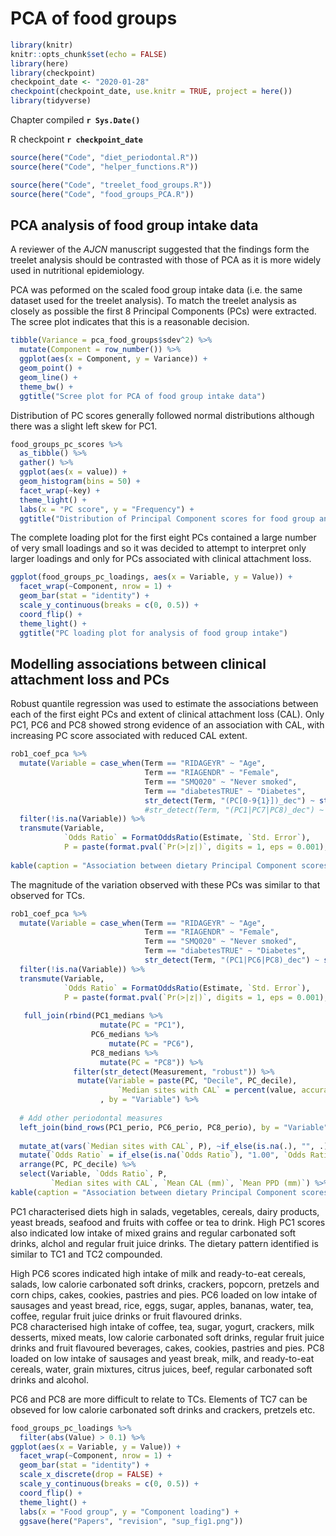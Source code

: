# PCA of food groups {#food-groups-PCA}

```{r setup, include=FALSE}
library(knitr)
knitr::opts_chunk$set(echo = FALSE)
library(here)
library(checkpoint)
checkpoint_date <- "2020-01-28"
checkpoint(checkpoint_date, use.knitr = TRUE, project = here())
library(tidyverse)
```

Chapter compiled **`r Sys.Date()`**

R checkpoint **`r checkpoint_date`**   

```{r prepare-modelling-dataset, include=FALSE}
source(here("Code", "diet_periodontal.R"))
source(here("Code", "helper_functions.R"))
```

```{r treelet-analysis-food-groups-PCA, include = F}
source(here("Code", "treelet_food_groups.R"))
source(here("Code", "food_groups_PCA.R"))
```

## PCA analysis of food group intake data

A reviewer of the _AJCN_ manuscript suggested that the findings form the treelet analysis should be contrasted with those of PCA as it is more widely used in nutritional epidemiology.

PCA was peformed on the scaled food group intake data (i.e. the same dataset used for the treelet analysis). To match the treelet analysis as closely as possible the first 8 Principal Components (PCs) were extracted. The scree plot indicates that this is a reasonable decision.

```{r PCA-scree-plot}
tibble(Variance = pca_food_groups$sdev^2) %>% 
  mutate(Component = row_number()) %>% 
  ggplot(aes(x = Component, y = Variance)) +
  geom_point() +
  geom_line() +
  theme_bw() +
  ggtitle("Scree plot for PCA of food group intake data")
```

Distribution of PC scores generally followed normal distributions although there was a slight left skew for PC1.

```{r PC-score-distributions}
food_groups_pc_scores %>% 
  as_tibble() %>% 
  gather() %>% 
  ggplot(aes(x = value)) +
  geom_histogram(bins = 50) + 
  facet_wrap(~key) +
  theme_light() +
  labs(x = "PC score", y = "Frequency") + 
  ggtitle("Distribution of Principal Component scores for food group analysis")
```

The complete loading plot for the first eight PCs contained a large number of very small loadings and so it was decided to attempt to interpret only larger loadings and only for PCs associated with clinical attachment loss.

```{r PC-loading-plots, fig.height=11, fig.width=7}
ggplot(food_groups_pc_loadings, aes(x = Variable, y = Value)) +
  facet_wrap(~Component, nrow = 1) +
  geom_bar(stat = "identity") + 
  scale_y_continuous(breaks = c(0, 0.5)) +
  coord_flip() + 
  theme_light() +
  ggtitle("PC loading plot for analysis of food group intake")
```


## Modelling associations between clinical attachment loss and PCs

Robust quantile regression was used to estimate the associations between each of the first eight PCs and extent of clinical attachment loss (CAL). Only PC1, PC6 and PC8 showed strong evidence of an association with CAL, with increasing PC score associated with reduced CAL extent.


```{r robust-coefficients-pca}
rob1_coef_pca %>% 
  mutate(Variable = case_when(Term == "RIDAGEYR" ~ "Age",
                              Term == "RIAGENDR" ~ "Female",
                              Term == "SMQ020" ~ "Never smoked",
                              Term == "diabetesTRUE" ~ "Diabetes",
                              str_detect(Term, "(PC[0-9{1}])_dec") ~ str_replace(Term, "_dec", " Decile "))) %>% 
                              #str_detect(Term, "(PC1|PC7|PC8)_dec") ~ str_replace(Term, "_dec", " Decile "))) %>% 
  filter(!is.na(Variable)) %>% 
  transmute(Variable,         
            `Odds Ratio` = FormatOddsRatio(Estimate, `Std. Error`),
            P = paste(format.pval(`Pr(>|z|)`, digits = 1, eps = 0.001), Sig)) %>% 
  
kable(caption = "Association between dietary Principal Component scores, adjustment variables and extent of clinical attachment loss.")

```

The magnitude of the variation observed with these PCs was similar to that observed for TCs.


```{r selected-robust-coefficients-pca}
rob1_coef_pca %>% 
  mutate(Variable = case_when(Term == "RIDAGEYR" ~ "Age",
                              Term == "RIAGENDR" ~ "Female",
                              Term == "SMQ020" ~ "Never smoked",
                              Term == "diabetesTRUE" ~ "Diabetes",
                              str_detect(Term, "(PC1|PC6|PC8)_dec") ~ str_replace(Term, "_dec", " Decile "))) %>% 
  filter(!is.na(Variable)) %>% 
  transmute(Variable,         
            `Odds Ratio` = FormatOddsRatio(Estimate, `Std. Error`),
            P = paste(format.pval(`Pr(>|z|)`, digits = 1, eps = 0.001), Sig)) %>% 
   
   full_join(rbind(PC1_medians %>% 
                    mutate(PC = "PC1"),
                  PC6_medians %>% 
                      mutate(PC = "PC6"),
                  PC8_medians %>% 
                    mutate(PC = "PC8")) %>% 
              filter(str_detect(Measurement, "robust")) %>% 
               mutate(Variable = paste(PC, "Decile", PC_decile),
                        `Median sites with CAL` = percent(value, accuracy = 0.1))
                    , by = "Variable") %>%
  
  # Add other periodontal measures
  left_join(bind_rows(PC1_perio, PC6_perio, PC8_perio), by = "Variable") %>% 
  
  mutate_at(vars(`Median sites with CAL`, P), ~if_else(is.na(.), "", .)) %>%
  mutate(`Odds Ratio` = if_else(is.na(`Odds Ratio`), "1.00", `Odds Ratio`)) %>%
  arrange(PC, PC_decile) %>%
  select(Variable, `Odds Ratio`, P, 
         `Median sites with CAL`, `Mean CAL (mm)`, `Mean PPD (mm)`) %>%
kable(caption = "Association between dietary Principal Component scores, adjustment variables and extent of clinical attachment loss.", digits = 2)
```


PC1 characterised diets high in salads, vegetables, cereals, dairy products, yeast breads, seafood and fruits with coffee or tea to drink. High PC1 scores also indicated low intake of mixed grains and regular carbonated soft drinks, alchol and regular fruit juice drinks. The dietary pattern identified is similar to TC1 and TC2 compounded.

High PC6 scores indicated high intake of milk and ready-to-eat cereals, salads, low calorie carbonated soft drinks, crackers, popcorn, pretzels and corn chips, cakes, cookies, pastries and pies. PC6 loaded on low intake of sausages and yeast bread, rice, eggs, sugar, apples, bananas, water, tea, coffee, regular fruit juice drinks or fruit flavoured drinks.   
PC8 characterised high intake of coffee, tea, sugar, yogurt, crackers, milk desserts, mixed meats, low calorie carbonated soft drinks, regular fruit juice drinks and fruit flavoured beverages, cakes, cookies, pastries and pies. PC8 loaded on low intake of sausages and yeast break, milk, and ready-to-eat cereals, water, grain mixtures, citrus juices, beef, regular carbonated soft drinks and alcohol.

PC6 and PC8 are more difficult to relate to TCs. Elements of TC7 can be obseved for low calorie carbonated soft drinks and crackers, pretzels etc. 


```{r PC-loading-plots-filtered, fig.height=11, fig.width=7, fig.asp=0.8}
food_groups_pc_loadings %>% 
  filter(abs(Value) > 0.1) %>% 
ggplot(aes(x = Variable, y = Value)) +
  facet_wrap(~Component, nrow = 1) +
  geom_bar(stat = "identity") + 
  scale_x_discrete(drop = FALSE) +
  scale_y_continuous(breaks = c(0, 0.5)) +
  coord_flip() + 
  theme_light() +
  labs(x = "Food group", y = "Component loading") +
  ggsave(here("Papers", "revision", "sup_fig1.png"))
```
